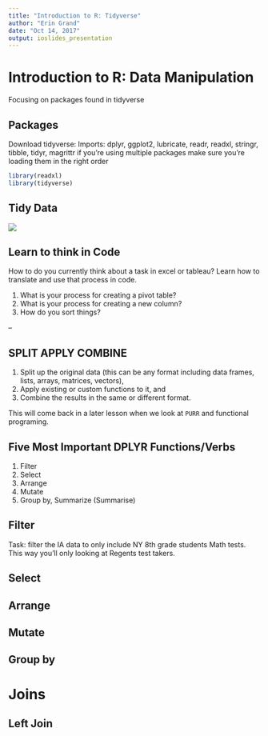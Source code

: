 ```yaml
---
title: "Introduction to R: Tidyverse"
author: "Erin Grand"
date: "Oct 14, 2017"
output: ioslides_presentation
---
```


# Introduction to R: Data Manipulation
Focusing on packages found in tidyverse


## Packages
Download tidyverse:
Imports: dplyr, ggplot2, lubricate, readr, readxl, stringr, tibble, tidyr, magrittr
if you're using multiple packages make sure you're loading them in the right order
```r
library(readxl)
library(tidyverse)
```


## Tidy Data
<div class="centerd">![](https://github.com/eringrand/RTutorials/blob/master/Lesson1/images/tidy-1.png?raw=true)
</class>

## Learn to think in Code
How to do you currently think about a task in excel or tableau? Learn how to translate and use that process in code.

1. What is your process for creating a pivot table?
1. What is your process for creating a new column?
1. How do you sort things?

--


## SPLIT APPLY COMBINE
1.	Split up the original data (this can be any format including data frames, lists, arrays, matrices, vectors),
2.	Apply existing or custom functions to it, and
3.	Combine the results in the same or different format.

This will come back in a later lesson when we look at `PURR` and functional programing.

##  Five Most Important DPLYR Functions/Verbs
1.	Filter
2.	Select
3.	Arrange
4.	Mutate
5.	Group by, Summarize (Summarise)


## Filter
Task: filter the IA data to only include NY 8th grade students Math tests. This way you'll only looking at Regents test takers.


## Select

## Arrange

## Mutate

## Group by


# Joins

## Left Join
